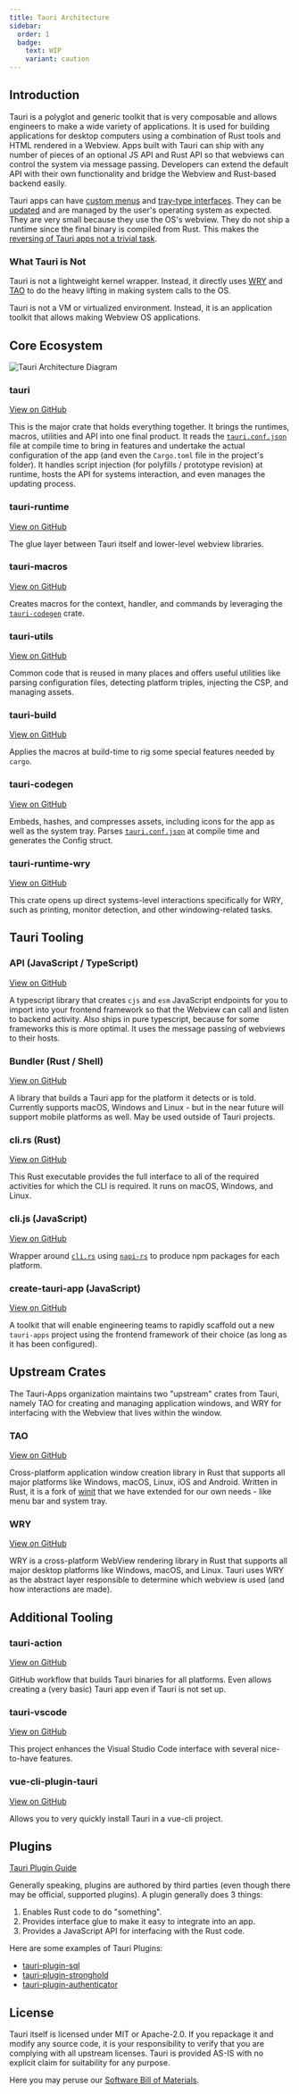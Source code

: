 ```yaml
---
title: Tauri Architecture
sidebar:
  order: 1
  badge: 
    text: WIP
    variant: caution
---
```


## Introduction

Tauri is a polyglot and generic toolkit that is very composable and allows engineers to make a wide variety of applications. It is used for building applications for desktop computers using a combination of Rust tools and HTML rendered in a Webview. Apps built with Tauri can ship with any number of pieces of an optional JS API and Rust API so that webviews can control the system via message passing. Developers can extend the default API with their own functionality and bridge the Webview and Rust-based backend easily.

Tauri apps can have [custom menus](../../guides/features/menu) and [tray-type interfaces](../../guides/features/system-tray). They can be [updated](../../guides/distribution/updater) and are managed by the user's operating system as expected. They are very small because they use the OS's webview. They do not ship a runtime since the final binary is compiled from Rust. This makes the [reversing of Tauri apps not a trivial task](/concepts/security).

### What Tauri is Not

Tauri is not a lightweight kernel wrapper. Instead, it directly uses [WRY](#wry) and [TAO](#tao) to do the heavy lifting in making system calls to the OS.

Tauri is not a VM or virtualized environment. Instead, it is an application toolkit that allows making Webview OS applications.

## Core Ecosystem

![Tauri Architecture Diagram](../../../assets/concepts/architecture.svg)

### tauri

[View on GitHub](https://github.com/tauri-apps/tauri/tree/dev/core/tauri)

This is the major crate that holds everything together. It brings the runtimes, macros, utilities and API into one final product. It reads the [`tauri.conf.json`](/references/v2/config) file at compile time to bring in features and undertake the actual configuration of the app (and even the `Cargo.toml` file in the project's folder). It handles script injection (for polyfills / prototype revision) at runtime, hosts the API for systems interaction, and even manages the updating process.

### tauri-runtime

[View on GitHub](https://github.com/tauri-apps/tauri/tree/dev/core/tauri-runtime)

The glue layer between Tauri itself and lower-level webview libraries.

### tauri-macros

[View on GitHub](https://github.com/tauri-apps/tauri/tree/dev/core/tauri-macros)

Creates macros for the context, handler, and commands by leveraging the [`tauri-codegen`](https://github.com/tauri-apps/tauri/tree/dev/core/tauri-codegen) crate.

### tauri-utils

[View on GitHub](https://github.com/tauri-apps/tauri/tree/dev/core/tauri-utils)

Common code that is reused in many places and offers useful utilities like parsing configuration files, detecting platform triples, injecting the CSP, and managing assets.

### tauri-build

[View on GitHub](https://github.com/tauri-apps/tauri/tree/dev/core/tauri-build)

Applies the macros at build-time to rig some special features needed by `cargo`.

### tauri-codegen

[View on GitHub](https://github.com/tauri-apps/tauri/tree/dev/core/tauri-codegen)

Embeds, hashes, and compresses assets, including icons for the app as well as the system tray. Parses [`tauri.conf.json`](/references/v2/config) at compile time and generates the Config struct.

### tauri-runtime-wry

[View on GitHub](https://github.com/tauri-apps/tauri/tree/dev/core/tauri-runtime-wry)

This crate opens up direct systems-level interactions specifically for WRY, such as printing, monitor detection, and other windowing-related tasks.

## Tauri Tooling

### API (JavaScript / TypeScript)

[View on GitHub](https://github.com/tauri-apps/tauri/tree/dev/tooling/api)

A typescript library that creates `cjs` and `esm` JavaScript endpoints for you to import into your frontend framework so that the Webview can call and listen to backend activity. Also ships in pure typescript, because for some frameworks this is more optimal. It uses the message passing of webviews to their hosts.

### Bundler (Rust / Shell)

[View on GitHub](https://github.com/tauri-apps/tauri/tree/dev/tooling/bundler)

A library that builds a Tauri app for the platform it detects or is told. Currently supports macOS, Windows and Linux - but in the near future will support mobile platforms as well. May be used outside of Tauri projects.

### cli.rs (Rust)

[View on GitHub](https://github.com/tauri-apps/tauri/tree/dev/tooling/cli)

This Rust executable provides the full interface to all of the required activities for which the CLI is required. It runs on macOS, Windows, and Linux.

### cli.js (JavaScript)

[View on GitHub](https://github.com/tauri-apps/tauri/tree/dev/tooling/cli/node)

Wrapper around [`cli.rs`](https://github.com/tauri-apps/tauri/blob/dev/tooling/cli) using [`napi-rs`](https://github.com/napi-rs/napi-rs) to produce npm packages for each platform.

### create-tauri-app (JavaScript)

[View on GitHub](https://github.com/tauri-apps/create-tauri-app)

A toolkit that will enable engineering teams to rapidly scaffold out a new `tauri-apps` project using the frontend framework of their choice (as long as it has been configured).

## Upstream Crates

The Tauri-Apps organization maintains two "upstream" crates from Tauri, namely TAO for creating and managing application windows, and WRY for interfacing with the Webview that lives within the window.

### TAO

[View on GitHub](https://github.com/tauri-apps/tao)

Cross-platform application window creation library in Rust that supports all major platforms like Windows, macOS, Linux, iOS and Android. Written in Rust, it is a fork of [winit](https://github.com/rust-windowing/winit) that we have extended for our own needs - like menu bar and system tray.

### WRY

[View on GitHub](https://github.com/tauri-apps/wry)

WRY is a cross-platform WebView rendering library in Rust that supports all major desktop platforms like Windows, macOS, and Linux.
Tauri uses WRY as the abstract layer responsible to determine which webview is used (and how interactions are made).

## Additional Tooling

### tauri-action

[View on GitHub](https://github.com/tauri-apps/tauri-action)

GitHub workflow that builds Tauri binaries for all platforms. Even allows creating a (very basic) Tauri app even if Tauri is not set up.

### tauri-vscode

[View on GitHub](https://github.com/tauri-apps/tauri-vscode)

This project enhances the Visual Studio Code interface with several nice-to-have features.

### vue-cli-plugin-tauri

[View on GitHub](https://github.com/tauri-apps/vue-cli-plugin-tauri)

Allows you to very quickly install Tauri in a vue-cli project.

## Plugins

[Tauri Plugin Guide](/guides/plugins)

Generally speaking, plugins are authored by third parties (even though there may be official, supported plugins). A plugin generally does 3 things:

1. Enables Rust code to do "something".
2. Provides interface glue to make it easy to integrate into an app.
3. Provides a JavaScript API for interfacing with the Rust code.

Here are some examples of Tauri Plugins:

- [tauri-plugin-sql](https://github.com/tauri-apps/tauri-plugin-sql)
- [tauri-plugin-stronghold](https://github.com/tauri-apps/tauri-plugin-stronghold)
- [tauri-plugin-authenticator](https://github.com/tauri-apps/tauri-plugin-authenticator)

## License

Tauri itself is licensed under MIT or Apache-2.0. If you repackage it and modify any source code, it is your responsibility to verify that you are complying with all upstream licenses. Tauri is provided AS-IS with no explicit claim for suitability for any purpose.

Here you may peruse our [Software Bill of Materials](https://app.fossa.com/projects/git%2Bgithub.com%2Ftauri-apps%2Ftauri).
